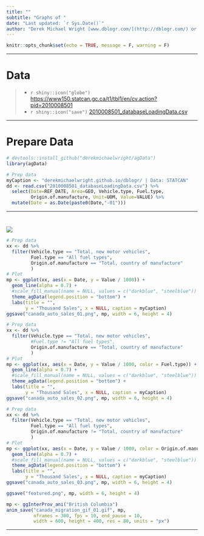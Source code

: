 ```yaml
---
title: ""
subtitle: "Graphs of "
date: "Last updated: `r Sys.Date()`"
author: "Derek Michael Wright [www.dblogr.com/](http://dblogr.com/) or [derekmichaelwright.github.io/dblogr](https://derekmichaelwright.github.io/dblogr/) <derek.wright@usask.ca> [github](https://github.com/derekmichaelwright/dblogr/tree/main/blog/)"
---
```


```r
knitr::opts_chunk$set(echo = TRUE, message = F, warning = F)
```

---

# Data

> - `r shiny::icon("globe")` [https://www150.statcan.gc.ca/t1/tbl1/en/cv.action?pid=2010008501](https://www150.statcan.gc.ca/t1/tbl1/en/cv.action?pid=2010008501){target="_blank"}
> - `r shiny::icon("save")` [2010008501_databaseLoadingData.csv](2010008501_databaseLoadingData.csv)

---

# Prepare Data

```r
# devtools::install_github("derekmichaelwright/agData")
library(agData)
```

```r
# Prep data
myCaption <- "derekmichaelwright.github.io/dblogr/ | Data: STATCAN"
dd <- read.csv("2010008501_databaseLoadingData.csv") %>%
  select(Date=REF_DATE, Area=GEO, Vehicle.type, Fuel.type,
         Origin.of.manufacture, Unit=UOM, Value=VALUE) %>%
  mutate(Date = as.Date(paste0(Date,"-01")))
```

---

# 

![](01.png)

```r
# Prep data
xx <- dd %>% 
  filter(Vehicle.type == "Total, new motor vehicles",
         Fuel.type == "All fuel types",
         Origin.of.manufacture == "Total, country of manufacture"
         )
# Plot
mp <- ggplot(xx, aes(x = Date, y = Value / 1000)) + 
  geom_line(alpha = 0.7) +
  #scale_fill_manual(name = NULL, values = c("darkblue", "steelblue")) +
  theme_agData(legend.position = "bottom") +
  labs(title = "",
       y = "Thousand Sales", x = NULL, caption = myCaption)
ggsave("canada_auto_sales_01.png", mp, width = 6, height = 4)
```

```r
# Prep data
xx <- dd %>% 
  filter(Vehicle.type == "Total, new motor vehicles",
         #Fuel.type != "All fuel types",
         Origin.of.manufacture == "Total, country of manufacture"
         )
# Plot
mp <- ggplot(xx, aes(x = Date, y = Value / 1000, color = Fuel.type)) + 
  geom_line(alpha = 0.7) +
  #scale_fill_manual(name = NULL, values = c("darkblue", "steelblue")) +
  theme_agData(legend.position = "bottom") +
  labs(title = "",
       y = "Thousand Sales", x = NULL, caption = myCaption)
ggsave("canada_auto_sales_02.png", mp, width = 6, height = 4)
```

```r
# Prep data
xx <- dd %>% 
  filter(Vehicle.type == "Total, new motor vehicles",
         Fuel.type == "All fuel types",
         Origin.of.manufacture != "Total, country of manufacture"
         )
# Plot
mp <- ggplot(xx, aes(x = Date, y = Value / 1000, color = Origin.of.manufacture)) + 
  geom_line(alpha = 0.7) +
  #scale_fill_manual(name = NULL, values = c("darkblue", "steelblue")) +
  theme_agData(legend.position = "bottom") +
  labs(title = "",
       y = "Thousand Sales", x = NULL, caption = myCaption)
ggsave("canada_auto_sales_03.png", mp, width = 6, height = 4)
```

```r
ggsave("featured.png", mp, width = 6, height = 4)
```

```r
mp <- ggInterProv_ani("British Columbia")
anim_save("canada_migration_gif_01.gif", mp, 
          nframes = 300, fps = 10, end_pause = 10, 
          width = 600, height = 400, res = 80, units = "px")
```

---
